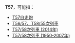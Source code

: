 {{DisambigNav|T|57}}
'''T57'''，可能指：

*[[T57自走炮|T57自走炮]]
*[[T56/57、T58/55次列車|T56/57、T58/55次列車]]
*[[Z49/50次列車|T57/58次列車 (2014年)]]
*[[T57/58次列車_(1950-2007年)|T57/58次列車 (1950-2007年)]]
{{Disambiguation|Cat=字母数字组合消歧义}}